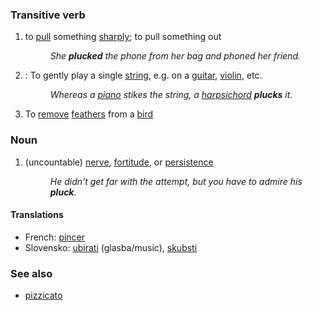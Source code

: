 ===Transitive verb===
#to [[pull]] something [[sharp]]ly; to pull something out
#:''She '''plucked''' the phone from her bag and phoned her friend.''
#{{music}}: To gently play a single [[string]], e.g. on a [[guitar]], [[violin]], etc. 
#:''Whereas a [[piano]] stikes the string, a [[harpsichord]] '''plucks''' it.''
#To [[remove]] [[feather]]s from a [[bird]]

===Noun===
#(uncountable) [[nerve]], [[fortitude]], or [[persistence]]
#:''He didn't get far with the attempt, but you have to admire his '''pluck'''.''

====Translations====
{{checktrans}}
*French: [[pincer]]
*Slovensko: [[ubirati]] (glasba/music), [[skubsti]]

===See also===
*[[pizzicato]]